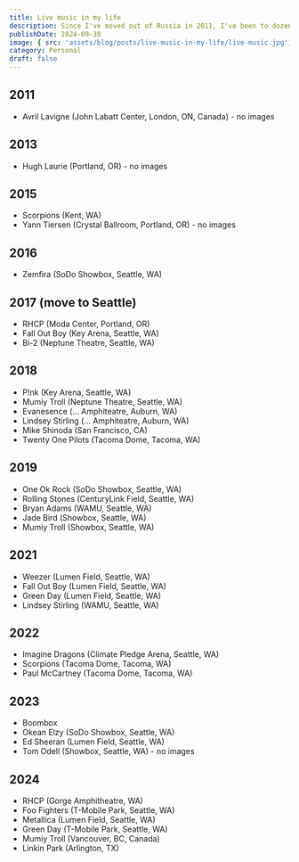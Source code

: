 ```yaml
---
title: Live music in my life
description: Since I've moved out of Russia in 2011, I've been to dozens of concerts. Just wanted to have a record of the shows I liked, mostly for my own reference.
publishDate: 2024-09-30
image: { src: 'assets/blog/posts/live-music-in-my-life/live-music.jpg', alt: " " }
category: Personal
draft: false
---
```



## 2011
- Avril Lavigne (John Labatt Center, London, ON, Canada) - no images

## 2013
- Hugh Laurie (Portland, OR) - no images

## 2015
- Scorpions (Kent, WA)
- Yann Tiersen (Crystal Ballroom, Portland, OR) - no images

## 2016
- Zemfira (SoDo Showbox, Seattle, WA)

## 2017 (move to Seattle)
- RHCP (Moda Center, Portland, OR)
- Fall Out Boy (Key Arena, Seattle, WA)
- Bi-2 (Neptune Theatre, Seattle, WA)

## 2018
- P!nk (Key Arena, Seattle, WA)
- Mumiy Troll (Neptune Theatre, Seattle, WA)
- Evanesence (... Amphiteatre, Auburn, WA)
- Lindsey Stirling (... Amphiteatre, Auburn, WA)
- Mike Shinoda (San Francisco, CA)
- Twenty One Pilots (Tacoma Dome, Tacoma, WA)

## 2019
- One Ok Rock (SoDo Showbox, Seattle, WA)
- Rolling Stones (CenturyLink Field, Seattle, WA)
- Bryan Adams (WAMU, Seattle, WA)
- Jade Bird (Showbox, Seattle, WA)
- Mumiy Troll (Showbox, Seattle, WA)

## 2021
- Weezer (Lumen Field, Seattle, WA)
- Fall Out Boy (Lumen Field, Seattle, WA)
- Green Day (Lumen Field, Seattle, WA)
- Lindsey Stirling (WAMU, Seattle, WA)

## 2022
- Imagine Dragons (Climate Pledge Arena, Seattle, WA)
- Scorpions (Tacoma Dome, Tacoma, WA)
- Paul McCartney (Tacoma Dome, Tacoma, WA)

## 2023
- Boombox
- Okean Elzy (SoDo Showbox, Seattle, WA)
- Ed Sheeran (Lumen Field, Seattle, WA)
- Tom Odell (Showbox, Seattle, WA) - no images

## 2024
- RHCP (Gorge Amphitheatre, WA)
- Foo Fighters (T-Mobile Park, Seattle, WA)
- Metallica (Lumen Field, Seattle, WA)
- Green Day (T-Mobile Park, Seattle, WA)
- Mumiy Troll (Vancouver, BC, Canada)
- Linkin Park (Arlington, TX)
